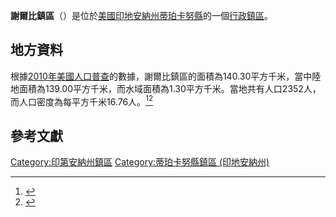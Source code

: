 {{noteTA
|G1=USState
|G2=地名
|G3=Unit
}}
{{Infobox settlement
|official_name            = 謝爾比鎮區
|native_name = Shelby Township
|settlement_type          = [[行政鎮區|行政鎮區]]
|image_skyline            = 
|imagesize                = 
|image_map                = Map highlighting Shelby Township, Tippecanoe County, Indiana.svg
|mapsize                  = 250px
|pushpin_map  =USA Indiana
|pushpin_label = 謝爾比鎮區
|pushpin_label_position   = top
|pushpin_map_caption      = 謝爾比鎮區在印地安納州的位置
|subdivision_type         = [[世界政區索引|國家]]
|subdivision_type1        = [[美国州份|州份]]
|subdivision_type2        = [[印地安納州行政区划|縣]]
|subdivision_name         = [[美国|美国]]
|subdivision_name1        = [[印地安納州|印地安納州]]
|subdivision_name2        = [[蒂珀卡努縣_(印地安納州)|蒂珀卡努縣]]
|elevation_ft             = 699
|elevation_m              = 213
|timezone                 = [[北美东部時區|北美东部時區]]
|area_total_km2           = 140.30
|area_land_km2            = 139.00
|area_water_km2           = 1.30
|area_total_sq_mi         = 
|area_land_sq_mi          = 
|area_water_sq_mi         = 
|population_as_of         = [[2010年美國人口普查|2010]]
|population_footnotes     = 
|population_total         = 2352
|population_density_km2   = auto
|population_density_sq_mi = auto
|utc_offset               = -5
|coordinates              = {{coord|40|28|51|N|87|03|01|W|type:city_region:US-AL_source:GNS-enwiki|display=inline,title}}
| coor_pinpoint           = 
| coordinates_footnotes   = 
|timezone_DST             = EDT
|utc_offset_DST           = -4
|postal_code_type         = [[美國郵區編號|郵區編號]]
|postal_code              = 47906, 47970
|area_code                = {{link-en|电话区号765|Area code 765|765}}
|blank_name = [[地名信息系统|GNIS ID]]
|blank_info = 453847
}}
'''謝爾比鎮區'''（{{lang-en|Shelby Township}}）是位於[[美國|美國]][[印地安納州|印地安納州]][[蒂珀卡努縣_(印地安納州)|蒂珀卡努縣]]的一個[[行政鎮區|行政鎮區]]。

== 地方資料 ==
根據[[2010年美國人口普查|2010年美國人口普查]]的數據，謝爾比鎮區的面積為140.30平方千米，當中陸地面積為139.00平方千米，而水域面積為1.30平方千米。當地共有人口2352人，而人口密度為每平方千米16.76人。<ref name="GR8">{{cite web|url=http://factfinder2.census.gov|publisher=[[美国人口调查局|美国人口调查局]]|accessdate=2011-05-14|title=American FactFinder|archive-date=2013-09-11|archive-url=https://web.archive.org/web/20130911234518/http://factfinder2.census.gov/|dead-url=no}}</ref><ref>{{cite web|url=https://www.citypopulation.de/en/usa/indiana/admin/|title=USA: Indiana (Counties and Townships) - City Population}}</ref>

== 參考文獻 ==
{{reflist}}

{{蒂珀卡努縣 (印地安納州)}}

{{DEFAULTSORT:Shelby Township}}
[[Category:印第安納州鎮區|Category:印第安納州鎮區]]
[[Category:蒂珀卡努縣鎮區_(印地安納州)|Category:蒂珀卡努縣鎮區 (印地安納州)]]

{{Indiana-geo-stub}}